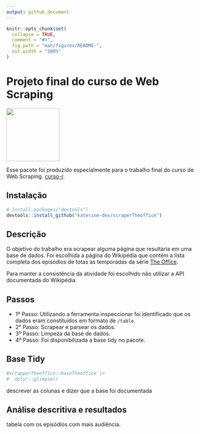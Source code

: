 ```yaml
---
output: github_document
---
```


<!-- README.md is generated from README.Rmd. Please edit that file -->

```r
knitr::opts_chunk$set(
  collapse = TRUE,
  comment = "#>",
  fig.path = "man/figures/README-",
  out.width = "100%"
)
```

# Projeto final do curso de Web Scraping

<img src='man/fig/theoffice.png' align="center" height="139" /></a>
<!-- badges: start -->
<!-- badges: end -->

Esse pacote foi produzido especialmente para o trabalho final do curso de Web Scraping. [curso-r](https://curso-r.com/). 

## Instalação

``` r
# install.packages("devtools")
devtools::install_github("katerine-dev/scraperTheoffice")
```
## Descrição

O objetivo do trabalho era scrapear alguma página que resultaria em uma base de dados. 
Foi escolhida a página do Wikipédia que contém a lista completa dos episódios de totas as temporadas da série [The Office](https://pt.wikipedia.org/wiki/Lista_de_epis%C3%B3dios_de_The_Office_(Estados_Unidos)).

Para manter a consistência da atividade foi escolhido não utilizar a API documentada do Wikipédia.

## Passos 

* 1º Passo: Utilizando a ferramenta inspeccionar foi identificado que os dados eram constituídos em formato de `/table`. 
* 2° Passo: Scrapear e parsear os dados.
* 3º Passo: Limpeza da base de dados.
* 4º Passo: Foi disponibilizada a base tidy no pacote.  


## Base Tidy

```r
#scrapperTheoffice::baseTheoffice |> 
#  dplyr::glimpse()
``` 

descrever as colunas e dizer que a base foi documentada


## Análise descritiva e resultados

tabela com os episódios com mais audiência. 

